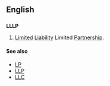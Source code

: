 ==English==

==={{initialism-old|en}}===
{{wikipedia}}
'''LLLP'''

# {{context|business|legal|lang=en}} [[limited|Limited]] [[liability|Liability]] Limited [[partnership|Partnership]].

====See also====
* [[LP]]
* [[LLP]]
* [[LLC]]